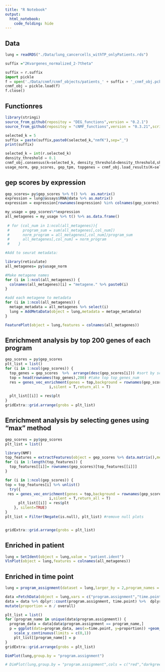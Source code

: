```yaml
---
title: "R Notebook"
output: 
  html_notebook: 
    code_folding: hide
---
```


## Data
```r
lung = readRDS("./Data/lung_cancercells_withTP_onlyPatients.rds")
```

```r
suffix ="2Kvargenes_normalized_2-7theta"
```

```python
suffix = r.suffix
import pickle
f = open('./Data/cnmf/cnmf_objects/patients_' + suffix + '_cnmf_obj.pckl', 'rb')
cnmf_obj = pickle.load(f)
f.close()
```
## Functionres

```r
library(stringi)
source_from_github(repositoy = "DEG_functions",version = "0.2.1")
source_from_github(repositoy = "cNMF_functions",version = "0.3.21",script_name = "cnmf_function_Harmony.R")
```

```r
selected_k = 5
suffix = paste(suffix,paste0(selected_k,"nmfK"),sep="_")
print(suffix)
```

```python
selected_k = int(r.selected_k)
density_threshold = 0.1
cnmf_obj.consensus(k=selected_k, density_threshold=density_threshold,show_clustering=True)
usage_norm, gep_scores, gep_tpm, topgenes = cnmf_obj.load_results(K=selected_k, density_threshold=density_threshold)
```

## gep scores by expression
```r
gep_scores= py$gep_scores %>% t() %>%  as.matrix()
expression = lung@assays$RNA@data %>% as.matrix()
expression = expression[rownames(expression) %in% colnames(gep_scores),]

my_usage = gep_scores%*%expression
all_metagenes = my_usage %>% t() %>% as.data.frame()
   
 # for (col_num in 1:ncol(all_metagenes)){
 #      program_sum = sum(all_metagenes[,col_num])
 #      norm_program = all_metagenes[,col_num]/program_sum 
 #      all_metagenes[,col_num] = norm_program
 #    }
```

```r
#Add to seurat metadata:

library(reticulate)
all_metagenes= py$usage_norm
```

```r

#Make metagene names
for (i in 1:ncol(all_metagenes)) {
  colnames(all_metagenes)[i] = "metagene." %>% paste0(i)
}

#add each metagene to metadata
for (i in 1:ncol(all_metagenes)) {
  metage_metadata = all_metagenes %>% select(i)
  lung = AddMetaData(object = lung,metadata = metage_metadata)
}
```



```r
FeaturePlot(object = lung,features = colnames(all_metagenes))
```

## Enrichment analysis by top 200 genes of each program
```r
gep_scores = py$gep_scores
plt_list = list()
for (i in 1:ncol(gep_scores)) {
  top_genes = gep_scores  %>%  arrange(desc(gep_scores[i])) #sort by score a
  top = head(rownames(top_genes),200) #take top top_genes_num
  res = genes_vec_enrichment(genes = top,background = rownames(gep_scores),homer = T,title = 
                    i,silent = T,return_all = T)
   
  plt_list[[i]] = res$plt
}
gridExtra::grid.arrange(grobs = plt_list)
```

## Enrichment analysis by selecting genes using "max" method
```r
gep_scores = py$gep_scores
plt_list = list()

library(NMF)
top_features = extractFeatures(object = gep_scores %>% data.matrix(),method ="max")
for (i in 1:length(top_features)) {
  top_features[[i]]= rownames(gep_scores)[top_features[[i]]]
}

for (i in 1:ncol(gep_scores)) {
top = top_features[i] %>% unlist()
  try({ 
 res = genes_vec_enrichment(genes = top,background = rownames(gep_scores),homer = T,title = 
                    i,silent = T,return_all = T)
      plt_list[[i]] = res$plt
    }, silent=TRUE)
}
plt_list = Filter(Negate(is.null), plt_list) #remove null plots


gridExtra::grid.arrange(grobs = plt_list)

```
## Enriched in patient
```r
lung = SetIdent(object = lung,value = "patient.ident")
VlnPlot(object = lung,features = colnames(all_metagenes))
```
## Enriched in time point
```r
lung = program_assignment(dataset = lung,larger_by = 2,program_names = colnames(all_metagenes))
```   

```r
data =FetchData(object = lung,vars = c("program.assignment","time.point"))
data = data %>% dplyr::count(program.assignment, time.point) %>%  dplyr::add_count(time.point, wt = n, name = "overall")%>% 
mutate(proportion = n / overall)   

plt_list = list()
for (program_name in unique(data$program.assignment)) {
  program_data = data[data$program.assignment == program_name,]
  p = ggplot(data=program_data, aes(x=time.point, y=proportion)) +geom_bar(stat="identity")+ylab("precentage") +ggtitle("program" %>% paste(program_data$program.assignment %>% unique() %>% as.character())) +
    scale_y_continuous(limits = c(0,1))  
    plt_list[[program_name]] = p
}
gridExtra::grid.arrange(grobs = plt_list)

```

```r
DimPlot(lung,group.by = "program.assignment")

# DimPlot(lung,group.by = "program.assignment",cols = c("red","darkgreen","blue","grey"))
```



